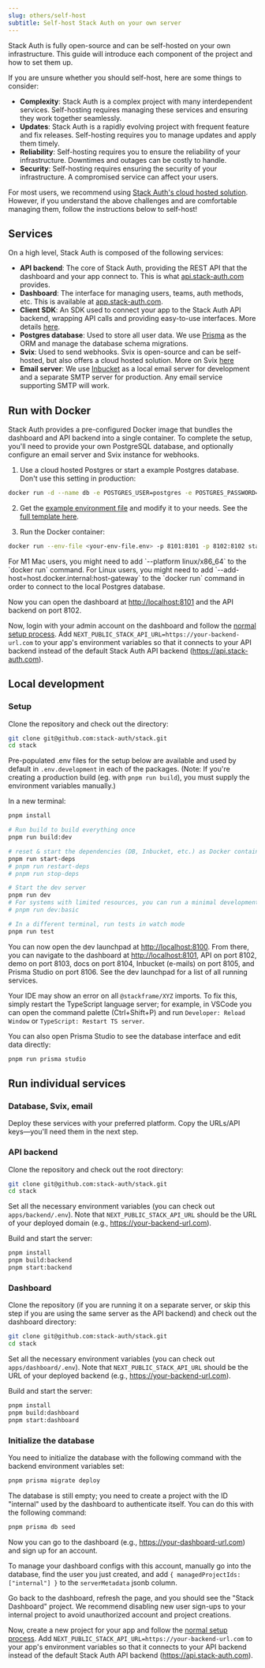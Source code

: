 ```yaml
---
slug: others/self-host
subtitle: Self-host Stack Auth on your own server
---
```


Stack Auth is fully open-source and can be self-hosted on your own infrastructure. This guide will introduce each component of the project and how to set them up.

<Note>
If you are unsure whether you should self-host, here are some things to consider:

- **Complexity**: Stack Auth is a complex project with many interdependent services. Self-hosting requires managing these services and ensuring they work together seamlessly.
- **Updates**: Stack Auth is a rapidly evolving project with frequent feature and fix releases. Self-hosting requires you to manage updates and apply them timely.
- **Reliability**: Self-hosting requires you to ensure the reliability of your infrastructure. Downtimes and outages can be costly to handle.
- **Security**: Self-hosting requires ensuring the security of your infrastructure. A compromised service can affect your users.

For most users, we recommend using [Stack Auth's cloud hosted solution](https://app.stack-auth.com). However, if you understand the above challenges and are comfortable managing them, follow the instructions below to self-host!
</Note>

## Services

On a high level, Stack Auth is composed of the following services:
- **API backend**: The core of Stack Auth, providing the REST API that the dashboard and your app connect to. This is what [api.stack-auth.com](https://api.stack-auth.com) provides.
- **Dashboard**: The interface for managing users, teams, auth methods, etc. This is available at [app.stack-auth.com](https://app.stack-auth.com).
- **Client SDK**: An SDK used to connect your app to the Stack Auth API backend, wrapping API calls and providing easy-to-use interfaces. More details [here](../getting-started/setup.mdx).
- **Postgres database**: Used to store all user data. We use [Prisma](https://prisma.io) as the ORM and manage the database schema migrations.
- **Svix**: Used to send webhooks. Svix is open-source and can be self-hosted, but also offers a cloud hosted solution. More on Svix [here](https://svix.com)
- **Email server**: We use [Inbucket](https://inbucket.org) as a local email server for development and a separate SMTP server for production. Any email service supporting SMTP will work.

## Run with Docker

Stack Auth provides a pre-configured Docker image that bundles the dashboard and API backend into a single container. To complete the setup, you'll need to provide your own PostgreSQL database, and optionally configure an email server and Svix instance for webhooks.

1. Use a cloud hosted Postgres or start a example Postgres database. Don't use this setting in production:
  ```sh
  docker run -d --name db -e POSTGRES_USER=postgres -e POSTGRES_PASSWORD=password -e POSTGRES_DB=stackframe -p 5432:5432 postgres:latest
  ```

2. Get the [example environment file](https://github.com/stack-auth/stack-auth/tree/main/docker/server/.env.example) and modify it to your needs. See the [full template here](https://github.com/stack-auth/stack-auth/blob/dev/docker/server/.env).

3. Run the Docker container:
  ```sh
  docker run --env-file <your-env-file.env> -p 8101:8101 -p 8102:8102 stackauth/server:latest
  ```

  <Info>
  For M1 Mac users, you might need to add `--platform linux/x86_64` to the `docker run` command.  
  </Info>
  <Info>
  For Linux users, you might need to add `--add-host=host.docker.internal:host-gateway` to the `docker run` command in order to connect to the local Postgres database.
  </Info>

Now you can open the dashboard at [http://localhost:8101](http://localhost:8101) and the API backend on port 8102.

Now, login with your admin account on the dashboard and follow the [normal setup process](../getting-started/setup.mdx). Add `NEXT_PUBLIC_STACK_API_URL=https://your-backend-url.com` to your app's environment variables so that it connects to your API backend instead of the default Stack Auth API backend (https://api.stack-auth.com).

## Local development

### Setup

Clone the repository and check out the directory:

```sh
git clone git@github.com:stack-auth/stack.git
cd stack
```

Pre-populated .env files for the setup below are available and used by default in `.env.development` in each of the packages. (Note: If you're creating a production build (eg. with `pnpm run build`), you must supply the environment variables manually.)

In a new terminal:

```sh
pnpm install

# Run build to build everything once
pnpm run build:dev

# reset & start the dependencies (DB, Inbucket, etc.) as Docker containers, seeding the DB with the Prisma schema
pnpm run start-deps
# pnpm run restart-deps
# pnpm run stop-deps

# Start the dev server
pnpm run dev
# For systems with limited resources, you can run a minimal development setup with just the backend and dashboard
# pnpm run dev:basic

# In a different terminal, run tests in watch mode
pnpm run test
```

You can now open the dev launchpad at [http://localhost:8100](http://localhost:8100). From there, you can navigate to the dashboard at [http://localhost:8101](http://localhost:8101), API on port 8102, demo on port 8103, docs on port 8104, Inbucket (e-mails) on port 8105, and Prisma Studio on port 8106. See the dev launchpad for a list of all running services.

Your IDE may show an error on all `@stackframe/XYZ` imports. To fix this, simply restart the TypeScript language server; for example, in VSCode you can open the command palette (Ctrl+Shift+P) and run `Developer: Reload Window` or `TypeScript: Restart TS server`.

You can also open Prisma Studio to see the database interface and edit data directly:

```sh
pnpm run prisma studio
```

## Run individual services

### Database, Svix, email

Deploy these services with your preferred platform. Copy the URLs/API keys—you'll need them in the next step.

### API backend

Clone the repository and check out the root directory:

```sh
git clone git@github.com:stack-auth/stack.git
cd stack
```

Set all the necessary environment variables (you can check out `apps/backend/.env`). Note that `NEXT_PUBLIC_STACK_API_URL` should be the URL of your deployed domain (e.g., https://your-backend-url.com).

Build and start the server:

```sh
pnpm install
pnpm build:backend
pnpm start:backend
```

### Dashboard

Clone the repository (if you are running it on a separate server, or skip this step if you are using the same server as the API backend) and check out the dashboard directory:

```sh
git clone git@github.com:stack-auth/stack.git
cd stack
```

Set all the necessary environment variables (you can check out `apps/dashboard/.env`). Note that `NEXT_PUBLIC_STACK_API_URL` should be the URL of your deployed backend (e.g., https://your-backend-url.com).

Build and start the server:

```sh
pnpm install
pnpm build:dashboard
pnpm start:dashboard
```

### Initialize the database

You need to initialize the database with the following command with the backend environment variables set:

```sh
pnpm prisma migrate deploy
```

The database is still empty; you need to create a project with the ID "internal" used by the dashboard to authenticate itself. You can do this with the following command:

```sh
pnpm prisma db seed
```

Now you can go to the dashboard (e.g., https://your-dashboard-url.com) and sign up for an account.

To manage your dashboard configs with this account, manually go into the database, find the user you just created, and add `{ managedProjectIds: ["internal"] }` to the `serverMetadata` jsonb column.

Go back to the dashboard, refresh the page, and you should see the "Stack Dashboard" project. We recommend disabling new user sign-ups to your internal project to avoid unauthorized account and project creations.

Now, create a new project for your app and follow the [normal setup process](../getting-started/setup.mdx). Add `NEXT_PUBLIC_STACK_API_URL=https://your-backend-url.com` to your app's environment variables so that it connects to your API backend instead of the default Stack Auth API backend (https://api.stack-auth.com).
